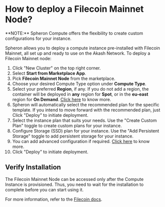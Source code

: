 
# How to deploy a Filecoin Mainnet Node?

<Callout type="info">
  **NOTE:** Spheron Compute offers the flexibility to create custom
  configurations for your instance.
</Callout>

Spheron allows you to deploy a compute instance pre-installed with Filecoin Mainnet, all set up and ready to use on the Akash Network.
To deploy a Filecoin Mainnet node:

1. Click "New Cluster" on the top right corner.
2. Select **Start from Marketplace App**.
3. Pick **Filecoin Mainnet Node** from the marketplace.
4. Choose your desired Compute Type option under **Compute Type**.
5. Select your preferred **Region**, if any. If you do not add a region, the container will be deployed in **any** region for **Spot**, or in the **eu-east** region for **On Demand**. [Click here](/compute/cluster/#region) to know more.
6. Spheron will automatically select the recommended plan for the specific template. If you intend to move forward with the recommended plan, just Click "Deploy" to initiate deployment.
7. Select the instance plan that suits your needs. Use the "Create Custom Plan" toggle to create custom plans for your instance.
8. Configure Storage (SSD) plan for your instance. Use the "Add Persistent Storage" toggle to add persistent storage for your instance.
9. You can add advanced configuration if required. [Click here](/compute/cluster/#additional-configuration-1) to know more.
10. Click "Deploy" to initiate deployment.

## Verify Installation

The Filecoin Mainnet Node can be accessed only after the Compute Instance is provisioned.
Thus, you need to wait for the installation to complete before you can start using it.

For more information, refer to the [Filecoin docs](https://docs.filecoin.io/).

<Navigation name="Deploy Filecoin Mainnet" />
